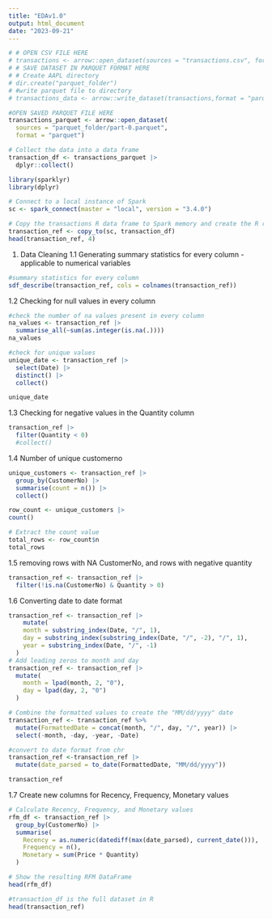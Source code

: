 ```yaml
---
title: "EDAv1.0"
output: html_document
date: "2023-09-21"
---
```


```r
# # OPEN CSV FILE HERE
# transactions <- arrow::open_dataset(sources = "transactions.csv", format = "csv")
# # SAVE DATASET IN PARQUET FORMAT HERE
# # Create AAPL directory
# dir.create("parquet_folder")  
# #write parquet file to directory
# transactions_data <- arrow::write_dataset(transactions,format = "parquet", path = "parquet_folder",partitioning = NULL)
```

```r
#OPEN SAVED PARQUET FILE HERE
transactions_parquet <- arrow::open_dataset(
  sources = "parquet_folder/part-0.parquet",
  format = "parquet")

# Collect the data into a data frame
transaction_df <- transactions_parquet |>
  dplyr::collect()

```

```r
library(sparklyr)
library(dplyr)

# Connect to a local instance of Spark
sc <- spark_connect(master = "local", version = "3.4.0")
```

```r
# Copy the transactions R data frame to Spark memory and create the R reference transaction_ref
transaction_ref <- copy_to(sc, transaction_df)    
head(transaction_ref, 4)  
```
1. Data Cleaning
1.1 Generating summary statistics for every column - applicable to numerical variables
```r
#summary statistics for every column
sdf_describe(transaction_ref, cols = colnames(transaction_ref)) 
```
1.2 Checking for null values in every column
```r
#check the number of na values present in every column 
na_values <- transaction_ref |>
  summarise_all(~sum(as.integer(is.na(.))))
na_values
```
```r
#check for unique values 
unique_date <- transaction_ref |>
  select(Date) |>
  distinct() |>
  collect()

unique_date
```



1.3 Checking for negative values in the Quantity column
```r
transaction_ref |> 
  filter(Quantity < 0)
  #collect()
```
1.4 Number of unique customerno
```r
unique_customers <- transaction_ref |>
  group_by(CustomerNo) |>
  summarise(count = n()) |>
  collect()

row_count <- unique_customers |>
count()

# Extract the count value
total_rows <- row_count$n
total_rows
```

1.5 removing rows with NA CustomerNo, and rows with negative quantity

```r
transaction_ref <- transaction_ref |>
  filter(!is.na(CustomerNo) & Quantity > 0)
```

1.6 Converting date to date format
```r
transaction_ref <- transaction_ref |>
    mutate(
    month = substring_index(Date, "/", 1),
    day = substring_index(substring_index(Date, "/", -2), "/", 1),
    year = substring_index(Date, "/", -1)
  )
# Add leading zeros to month and day
transaction_ref <- transaction_ref |>
  mutate(
    month = lpad(month, 2, "0"),
    day = lpad(day, 2, "0")
  )

# Combine the formatted values to create the "MM/dd/yyyy" date
transaction_ref <- transaction_ref %>%
  mutate(FormattedDate = concat(month, "/", day, "/", year)) |>
  select(-month, -day, -year, -Date)

#convert to date format from chr
transaction_ref <-transaction_ref |>
  mutate(date_parsed = to_date(FormattedDate, "MM/dd/yyyy"))

transaction_ref

```


1.7 Create new columns for Recency, Frequency, Monetary values
```r
# Calculate Recency, Frequency, and Monetary values
rfm_df <- transaction_ref |>
  group_by(CustomerNo) |>
  summarise(
    Recency = as.numeric(datediff(max(date_parsed), current_date())),
    Frequency = n(),
    Monetary = sum(Price * Quantity)
  )

# Show the resulting RFM DataFrame
head(rfm_df)
```

```r
#transaction_df is the full dataset in R
head(transaction_ref)

```





